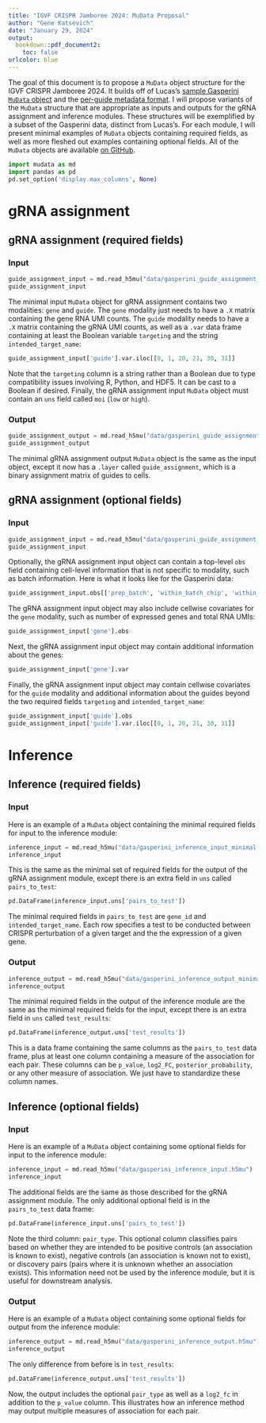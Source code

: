 ```yaml
---
title: "IGVF CRISPR Jamboree 2024: MuData Proposal"
author: "Gene Katsevich"
date: "January 29, 2024"
output: 
  bookdown::pdf_document2:
    toc: false
urlcolor: blue
---
```


The goal of this document is to propose a `MuData` object structure for the IGVF CRISPR Jamboree 2024. It builds off of Lucas's [sample Gasperini `MuData` object](https://github.com/IGVF-CRISPR/Pipeline_Gasperini_2019/tree/main) and the [per-guide metadata format](https://docs.google.com/document/d/1tib4To6XjMYTxeBRCgvgRD5JCq2XsmcJDjMcL2AGzso/edit). I will propose variants of the `MuData` structure that are appropriate as inputs and outputs for the gRNA assignment and inference modules. These structures will be exemplified by a subset of the Gasperini data, distinct from Lucas's. For each module, I will present minimal examples of `MuData` objects containing required fields, as well as more fleshed out examples containing optional fields. All of the `MuData` objects are available [on GitHub](https://github.com/Katsevich-Lab/sceptre-igvf/tree/main/data).

```python
import mudata as md
import pandas as pd
pd.set_option('display.max_columns', None)
```

# gRNA assignment

## gRNA assignment (required fields)

### Input
```python
guide_assignment_input = md.read_h5mu("data/gasperini_guide_assignment_input_minimal.h5mu")
guide_assignment_input
```
The minimal input `MuData` object for gRNA assignment contains two modalities: `gene` and `guide`. The `gene` modality just needs to have a `.X` matrix containing the gene RNA UMI counts. The `guide` modality needs to have a `.X` matrix containing the gRNA UMI counts, as well as a `.var` data frame containing at least the Boolean variable `targeting` and the string `intended_target_name`:
```python
guide_assignment_input['guide'].var.iloc[[0, 1, 20, 21, 30, 31]]
```
Note that the `targeting` column is a string rather than a Boolean due to type compatibility issues involving R, Python, and HDF5. It can be cast to a Boolean if desired. Finally, the gRNA assignment input `MuData` object must contain an `uns` field called `moi` (`low` or `high`).

### Output

```python
guide_assignment_output = md.read_h5mu("data/gasperini_guide_assignment_output_minimal.h5mu")
guide_assignment_output
```
The minimal gRNA assignment output `MuData` object is the same as the input object, except it now has a `.layer` called `guide_assignment`, which is a binary assignment matrix of guides to cells.

## gRNA assignment (optional fields)

### Input

```python
guide_assignment_input = md.read_h5mu("data/gasperini_guide_assignment_input.h5mu")
guide_assignment_input
```

Optionally, the gRNA assignment input object can contain a top-level `obs` field containing cell-level information that is not specific to modality, such as batch information. Here is what it looks like for the Gasperini data:
```python
guide_assignment_input.obs[['prep_batch', 'within_batch_chip', 'within_chip_lane']]
```
The gRNA assignment input object may also include cellwise covariates for the `gene` modality, such as number of expressed genes and total RNA UMIs:
```python
guide_assignment_input['gene'].obs
```
Next, the gRNA assignment input object may contain additional information about the genes:
```python
guide_assignment_input['gene'].var
```
Finally, the gRNA assignment input object may contain cellwise covariates for the `guide` modality and additional information about the guides beyond the two required fields `targeting` and `intended_target_name`:
```python
guide_assignment_input['guide'].obs
guide_assignment_input['guide'].var.iloc[[0, 1, 20, 21, 30, 31]]
```

# Inference

## Inference (required fields)

### Input

Here is an example of a `MuData` object containing the minimal required fields for input to the inference module:
```python
inference_input = md.read_h5mu("data/gasperini_inference_input_minimal.h5mu")
inference_input
```
This is the same as the minimal set of required fields for the output of the gRNA assignment module, except there is an extra field in `uns` called `pairs_to_test`:
```python
pd.DataFrame(inference_input.uns['pairs_to_test'])
```
The minimal required fields in `pairs_to_test` are `gene_id` and `intended_target_name`. Each row specifies a test to be conducted between CRISPR perturbation of a given target and the the expression of a given gene. 

### Output

```python
inference_output = md.read_h5mu("data/gasperini_inference_output_minimal.h5mu")
inference_output
```
The minimal required fields in the output of the inference module are the same as the minimal required fields for the input, except there is an extra field in `uns` called `test_results`:
```python
pd.DataFrame(inference_output.uns['test_results'])
```
This is a data frame containing the same columns as the `pairs_to_test` data frame, plus at least one column containing a measure of the association for each pair. These columns can be `p_value`, `log2_FC`, `posterior_probability`, or any other measure of association. We just have to standardize these column names.

## Inference (optional fields)

### Input

Here is an example of a `MuData` object containing some optional fields for input to the inference module:
```python
inference_input = md.read_h5mu("data/gasperini_inference_input.h5mu")
inference_input
```

The additional fields are the same as those described for the gRNA assignment module. The only additional optional field is in the `pairs_to_test` data frame:
```python
pd.DataFrame(inference_input.uns['pairs_to_test'])
```
Note the third column: `pair_type`. This optional column classifies pairs based on whether they are intended to be positive controls (an association is known to exist), negative controls (an association is known not to exist), or discovery pairs (pairs where it is unknown whether an association exists). This information need not be used by the inference module, but it is useful for downstream analysis.

### Output

Here is an example of a `MuData` object containing some optional fields for output from the inference module:
```python
inference_output = md.read_h5mu("data/gasperini_inference_output.h5mu")
inference_output
```

The only difference from before is in `test_results`:
```python
pd.DataFrame(inference_output.uns['test_results'])
```
Now, the output includes the optional `pair_type` as well as a `log2_fc` in addition to the `p_value` column. This illustrates how an inference method may output multiple measures of association for each pair.